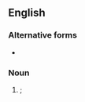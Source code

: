 ==English==

===Alternative forms===
* {{l|en|fishy}}

===Noun===
{{en-noun}}

# {{lb|en|childish}} {{diminutive of|fish|lang=en}}; {{alternative spelling of|fishy|nocap=1|lang=en}}